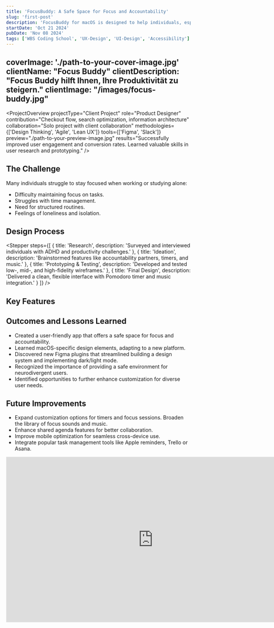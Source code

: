 ```yaml
---
title: 'FocusBuddy: A Safe Space for Focus and Accountability'
slug: 'first-post'
description: 'FocusBuddy for macOS is designed to help individuals, especially those with ADHD or productivity challenges, stay on task and accountable during work sessions.'
startDate: 'Oct 21 2024'
pubDate: 'Nov 08 2024'
tags: ['WBS Coding School', 'UX-Design', 'UI-Design', 'Accessibility']
---
```


coverImage: './path-to-your-cover-image.jpg'
clientName: "Focus Buddy"
clientDescription: "Focus Buddy hilft Ihnen, Ihre Produktivität zu steigern."
clientImage: "/images/focus-buddy.jpg"
---


<ProjectOverview
  projectType="Client Project"
  role="Product Designer"
  contribution="Checkout flow, search optimization, information architecture"
  collaboration="Solo project with client collaboration"
  methodologies={['Design Thinking', 'Agile', 'Lean UX']}
  tools={['Figma', 'Slack']}
  preview="./path-to-your-preview-image.jpg"
  results="Successfully improved user engagement and conversion rates. Learned valuable skills in user research and prototyping."
/>

## The Challenge

Many individuals struggle to stay focused when working or studying alone:

- Difficulty maintaining focus on tasks.
- Struggles with time management.
- Need for structured routines.
- Feelings of loneliness and isolation.

## Design Process

<Stepper
  steps={[
    { title: 'Research', description: 'Surveyed and interviewed individuals with ADHD and productivity challenges.' },
    { title: 'Ideation', description: 'Brainstormed features like accountability partners, timers, and music.' },
    { title: 'Prototyping & Testing', description: 'Developed and tested low-, mid-, and high-fidelity wireframes.' },
    { title: 'Final Design', description: 'Delivered a clean, flexible interface with Pomodoro timer and music integration.' }
  ]}
/>

## Key Features

<div class="grid grid-cols-1 sm:grid-cols-2 lg:grid-cols-3 gap-6">
  <FeatureCard
    title="Chat Feature"
    description="Enables real-time communication with accountability partners."
    image="/images/chat-feature.jpg"
  />
  <FeatureCard
    title="Focus Sounds & Music"
    description="Integrated to enhance concentration."
    image="/images/focus-sounds.jpg"
  />
  <FeatureCard
    title="Timer"
    description="Pomodoro-style timer for structured work sessions."
    image="/images/timer.jpg"
  />
  <FeatureCard
    title="Shared Agenda"
    description="Allows users to collaborate on tasks and schedules."
    image="/images/shared-agenda.jpg"
  />
  <FeatureCard
    title="Online Community"
    description="A space to celebrate progress and stay motivated."
    image="/images/online-community.jpg"
  />
</div>

## Outcomes and Lessons Learned

- Created a user-friendly app that offers a safe space for focus and accountability.
- Learned macOS-specific design elements, adapting to a new platform.
- Discovered new Figma plugins that streamlined building a design system and implementing dark/light mode.
- Recognized the importance of providing a safe environment for neurodivergent users.
- Identified opportunities to further enhance customization for diverse user needs.


## Future Improvements

- Expand customization options for timers and focus sessions.
  Broaden the library of focus sounds and music.
- Enhance shared agenda features for better collaboration.
- Improve mobile optimization for seamless cross-device use.
- Integrate popular task management tools like Apple reminders, Trello or Asana.


<iframe style="border: 1px solid rgba(0, 0, 0, 0.1);" width="800" height="450" src="https://embed.figma.com/proto/d1syqeAQO8LLhMjd007u0U/Lukas-FB-Final-Figma?page-id=141%3A2494&node-id=2128-26868&node-type=canvas&viewport=3145%2C1069%2C0.25&scaling=contain&content-scaling=fixed&starting-point-node-id=2128%3A26868&show-proto-sidebar=1&embed-host=share" allowfullscreen></iframe>
